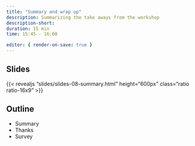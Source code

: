 ```yaml
---
title: "Summary and wrap up"
description: Summarizing the take aways from the workshop
description-short: 
duration: 15 min
time: 15:45 - 16:00

editor: { render-on-save: true }
---
```


## Slides

{{< revealjs "slides/slides-08-summary.html" height="600px" class="ratio ratio-16x9" >}}

## Outline

- Summary 
- Thanks 
- Survey 

